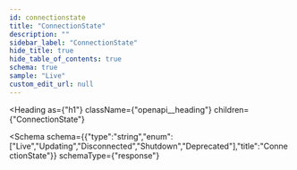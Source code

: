 ```yaml
---
id: connectionstate
title: "ConnectionState"
description: ""
sidebar_label: "ConnectionState"
hide_title: true
hide_table_of_contents: true
schema: true
sample: "Live"
custom_edit_url: null
---
```



<Heading
  as={"h1"}
  className={"openapi__heading"}
  children={"ConnectionState"}
>
</Heading>





<Schema
  schema={{"type":"string","enum":["Live","Updating","Disconnected","Shutdown","Deprecated"],"title":"ConnectionState"}}
  schemaType={"response"}
>
  
</Schema>
            